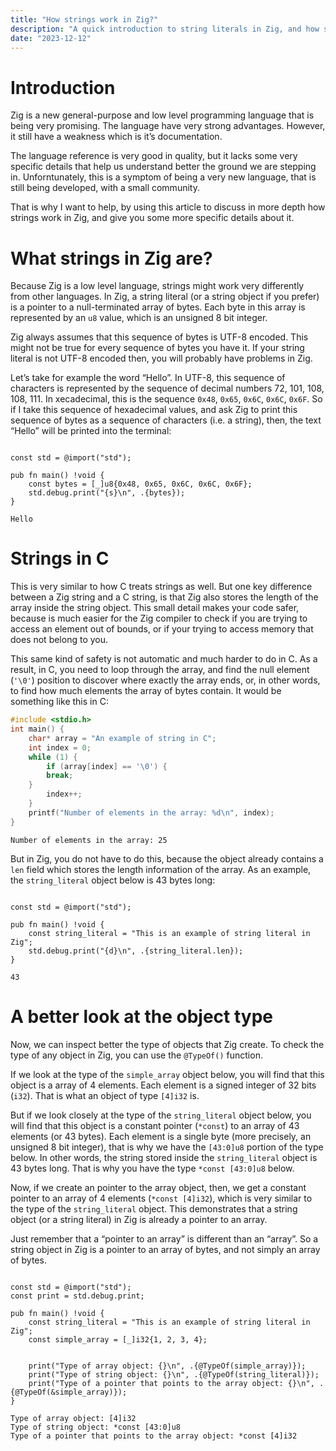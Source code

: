 ```yaml
---
title: "How strings work in Zig?"
description: "A quick introduction to string literals in Zig, and how strings in Zig differ from strings in other programming languages."
date: "2023-12-12"
---
```


# Introduction

Zig is a new general-purpose and low level programming language that is being very promising. The language have very strong advantages. However,
it still have a weakness which is it's documentation.

The language reference is very good in quality, but it lacks some very specific
details that help us understand better the ground we are stepping in.
Unforntunately, this is a symptom of being a very new language, that is still being developed, with a small community.


That is why I want to help, by using this article to discuss in more depth how strings work in Zig, and give you some more specific details about it.

```{=html}
<link rel="stylesheet" href="https://cdnjs.cloudflare.com/ajax/libs/highlight.js/11.9.0/styles/default.min.css">
<script src="https://cdnjs.cloudflare.com/ajax/libs/highlight.js/11.9.0/highlight.min.js"></script>

<script
  type="text/javascript"
  src="https://notabug.org/Ash/highlightjs-zig/raw/master/dist/zig.min.js"
></script>


<script>hljs.highlightAll();</script>
```


# What strings in Zig are?

Because Zig is a low level language, strings might work very differently from other languages.
In Zig, a string literal (or a string object if you prefer) is a pointer to a null-terminated array of bytes. Each byte in this
array is represented by an `u8` value, which is an unsigned 8 bit integer.

Zig always assumes that this sequence of bytes is UTF-8 encoded. This might not be true for every sequence of bytes you have it.
If your string literal is not UTF-8 encoded then, you will probably have problems in Zig.

Let's take for example the word "Hello". In UTF-8, this sequence of characters is represented by the sequence of decimal numbers
72, 101, 108, 108, 111. In xecadecimal, this is the sequence `0x48`, `0x65`, `0x6C`, `0x6C`, `0x6F`. So if I take this sequence
of hexadecimal values, and ask Zig to print this sequence of bytes as a sequence of characters (i.e. a string), then,
the text "Hello" will be printed into the terminal:


```{=html}
<pre><code class="zig">
const std = @import("std");

pub fn main() !void {
    const bytes = [_]u8{0x48, 0x65, 0x6C, 0x6C, 0x6F};
    std.debug.print("{s}\n", .{bytes});
}
</code></pre>
```

```text
Hello
```



# Strings in C

This is very similar to how C treats strings as well. But one key difference between a Zig string and a C string, is that Zig also stores the length of the array inside
the string object. This small detail makes your code safer, because is much easier for the Zig compiler to check if you are trying to access
an element out of bounds, or if your trying to access memory that does not belong to you.

This same kind of safety is not automatic and much harder to do in C.
As a result, in C, you need to loop through the array, and find the null element (`'\0'`) position to discover where exactly the
array ends, or, in other words, to find how much elements the array of bytes contain. It would be something like this in C:

```c
#include <stdio.h>
int main() {
    char* array = "An example of string in C";
    int index = 0;
    while (1) {
        if (array[index] == '\0') {
	    break;
	}
        index++;
    }
    printf("Number of elements in the array: %d\n", index);
}
```

```text
Number of elements in the array: 25
```

But in Zig, you do not have to do this, because the object already contains a `len` field which stores the length information of the array.
As an example, the `string_literal` object below is 43 bytes long:

```{=html}
<pre><code class="zig">
const std = @import("std");

pub fn main() !void {
    const string_literal = "This is an example of string literal in Zig";
    std.debug.print("{d}\n", .{string_literal.len});
}
</code></pre>
```
```text
43
```

# A better look at the object type

Now, we can inspect better the type of objects that Zig create. To check the type of any object in Zig,
you can use the `@TypeOf()` function.

If we look at the type of the `simple_array` object below, you will find that this object is a array of 4 elements.
Each element is a signed integer of 32 bits (`i32`). That is what an object of type `[4]i32` is.

But if we look closely at the type of the `string_literal` object below, you will find that this object is a constant pointer (`*const`) to an array
of 43 elements (or 43 bytes). Each element is a single byte (more precisely, an unsigned 8 bit integer), that is why we have the `[43:0]u8` portion of the type below.
In other words, the string stored inside the `string_literal` object is 43 bytes long. That is why you have the type `*const [43:0]u8` below.

Now, if we create an pointer to the array object, then, we get a constant pointer to an array of 4 elements (`*const [4]i32`),
which is very similar to the type of the `string_literal` object. This demonstrates that a string object (or a string literal) in Zig is already
a pointer to an array.

Just remember that a "pointer to an array" is different than an "array". So a string object in Zig is a pointer to an array of bytes, and
not simply an array of bytes.


```{=html}
<pre><code class="zig">
const std = @import("std");
const print = std.debug.print;

pub fn main() !void {
    const string_literal = "This is an example of string literal in Zig";
    const simple_array = [_]i32{1, 2, 3, 4};


    print("Type of array object: {}\n", .{@TypeOf(simple_array)});
    print("Type of string object: {}\n", .{@TypeOf(string_literal)});
    print("Type of a pointer that points to the array object: {}\n", .{@TypeOf(&simple_array)});
}
</code></pre>
```

```text
Type of array object: [4]i32
Type of string object: *const [43:0]u8
Type of a pointer that points to the array object: *const [4]i32
```
